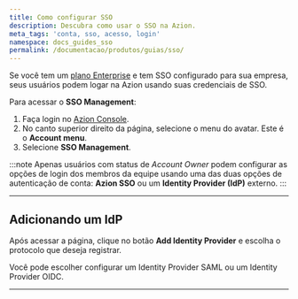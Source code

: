 ```yaml
---
title: Como configurar SSO
description: Descubra como usar o SSO na Azion.
meta_tags: 'conta, sso, acesso, login'
namespace: docs_guides_sso
permalink: /documentacao/produtos/guias/sso/
---
```



<InterfaceNote />

Se você tem um [plano Enterprise](https://www.azion.com/pt-br/servicos-profissionais/) e tem SSO configurado para sua empresa, seus usuários podem logar na Azion usando suas credenciais de SSO.

Para acessar o **SSO Management**:

1. Faça login no [Azion Console](https://console.azion.com).
2. No canto superior direito da página, selecione o menu do avatar. Este é o **Account menu**.
3. Selecione **SSO Management**.

:::note
Apenas usuários com status de *Account Owner* podem configurar as opções de login dos membros da equipe usando uma das duas opções de autenticação de conta: **Azion SSO** ou um **Identity Provider (IdP)** externo.
:::

---

## Adicionando um IdP

Após acessar a página, clique no botão **Add Identity Provider** e escolha o protocolo que deseja registrar.

Você pode escolher configurar um Identity Provider SAML ou um Identity Provider OIDC.

<LinkButton link="/pt-br/documentacao/produtos/guias/#contas" label="Guias de provedores de identidade" severity="secondary" />

---